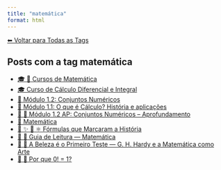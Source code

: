 ```yaml
---
title: "matemática"
format: html
---
```


[⬅ Voltar para Todas as Tags](../tags.qmd)

## Posts com a tag **matemática**

- [🎓 🧮 Cursos de Matemática](/posts/cursos/matematica/index.html)
- [🎓 Curso de Cálculo Diferencial e Integral](/posts/cursos/matematica/calculo/index.html)
- [🔢 Módulo 1.2: Conjuntos Numéricos](/posts/cursos/matematica/calculo/modulo-1/1.2-conjuntos.html)
- [🧠 Módulo 1.1: O que é Cálculo? História e aplicações](/posts/cursos/matematica/calculo/modulo-1/1.1-introducao.html)
- [🧠 🔢 Módulo 1.2 AP: Conjuntos Numéricos -- Aprofundamento](/posts/cursos/matematica/calculo/modulo-1/1.2-conjuntos-ap.html)
- [🧮 Matemática](/posts/matematica/index.html)
- [📘 ✨ 🧮 ⚛️ Fórmulas que Marcaram a História](/posts/matematica/equacoes-historicas.html)
- [🧭 🧮 Guia de Leitura — Matemática](/posts/matematica/guia-matematica.html)
- [📘 🧮 A Beleza é o Primeiro Teste — G. H. Hardy e a Matemática como Arte](/posts/matematica/beleza-matematica.html)
- [📘 🧮 Por que 0! = 1?](/posts/matematica/fatorial-zero.html)

